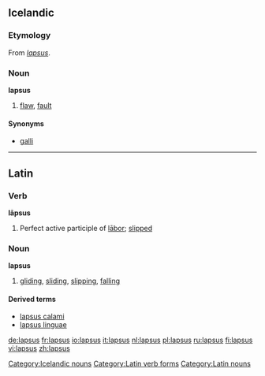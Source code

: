==Icelandic==

===Etymology===
From {{L.|is}} ''[[#Latin|lapsus]]''.

===Noun===
'''lapsus''' {{m}}

# {{informal|lang=is}} [[flaw]], [[fault]]

====Synonyms====
*[[galli]]

[[Category:Icelandic nouns]]

----

==Latin==

===Verb===
'''lāpsus'''

# Perfect active participle of [[labor#Latin|lābor]]; [[slipped]]

[[Category:Latin verb forms]]

===Noun===
'''lapsus''' {{m}}
# [[gliding]], [[sliding]], [[slipping]], [[falling]]

====Derived terms====
*[[lapsus calami#Latin|lapsus calami]]
*[[lapsus linguae#Latin|lapsus linguae]]

[[Category:Latin nouns]]

[[de:lapsus]]
[[fr:lapsus]]
[[io:lapsus]]
[[it:lapsus]]
[[nl:lapsus]]
[[pl:lapsus]]
[[ru:lapsus]]
[[fi:lapsus]]
[[vi:lapsus]]
[[zh:lapsus]]
